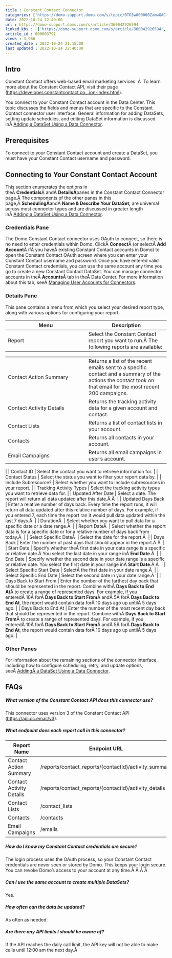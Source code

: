 ```yaml
---
title : Constant Contact Connector
categories: ['https://domo-support.domo.com/s/topic/0TO5w000000ZamwGAC']
date: 2022-10-24 22:40:00
url : https://domo-support.domo.com/s/article/360042926594
linked_kbs :  ['https://domo-support.domo.com/s/article/360042926594', 'https://domo-support.domo.com/s/article/360042926274', 'https://domo-support.domo.com/s/knowledge-base', 'https://domo-support.domo.com/s/article/360042925494', 'https://domo-support.domo.com/s/article/360043429953', 'https://domo-support.domo.com/s/article/360042926054', 'https://domo-support.domo.com/s/article/360043429933', 'https://domo-support.domo.com/s/article/360043429693', 'https://domo-support.domo.com/s/topic/0TO5w000000ZamwGAC', 'https://domo-support.domo.com/s/article/360043429913']
article_id : 000003791
views : 3,966
created_date : 2022-10-24 21:15:00
last updated : 2022-10-24 22:40:00
---
```




Intro
-----


Constant Contact offers web-based email marketing services. Â  To learn more about the Constant Contact API, visit their page ([https://developer.constantcontact.co...ion-index.html](https://developer.constantcontact.com/docs/developer-guides/api-documentation-index.html "https://developer.constantcontact.com/docs/developer-guides/api-documentation-index.html")).


You connect to your Constant Contact account in the Data Center. This topic discusses the fields and menus that are specific to the Constant Contact connector user interface. General information for adding DataSets, setting update schedules, and editing DataSet information is discussed inÂ [Adding a DataSet Using a Data Connector](..\adding_a_dataset_using_a_connector\index.html "Adding a DataSet Using a Data Connector").


Prerequisites
-------------


To connect to your Constant Contact account and create a DataSet, you must have your Constant Contact username and password.


Connecting to Your Constant Contact Account
-------------------------------------------


This section enumerates the options in theÂ **Credentials**Â andÂ **DetailsÂ**panes in the Constant Contact Connector page.Â The components of the other panes in this page,Â **SchedulingÂ**andÂ **Name & Describe Your DataSet,** are universal across most connector types and are discussed in greater length inÂ [Adding a DataSet Using a Data Connector](..\adding_a_dataset_using_a_connector\index.html "Adding a DataSet Using a Data Connector").


### Credentials Pane


The Domo Constant Contact connector uses OAuth to connect, so there is no need to enter credentials within Domo. ClickÂ **Connect**Â (or selectÂ **Add Account**Â ifÂ you haveÂ existing Constant Contact accounts in Domo) to open the Constant Contact OAuth screen where you can enter your Constant Contact username and password. Once you have entered valid Constant Contact credentials, you can use the same account any time you go to create a new Constant Contact DataSet. You can manage connector accounts in theÂ **Accounts**Â tab in theÂ Data Center. For more information about this tab, seeÂ [Managing User Accounts for Connectors](..\managing_user_accounts_for_connectors\index.html "Managing User Accounts for Connectors").


### Details Pane


This pane contains a menu from which you select your desired report type, along with various options for configuring your report.




| Menu | Description |
| --- | --- |
| Report | Select the Constant Contact report you want to run.Â The following reports are available:

|  |  |
| --- | --- |
| Contact Action Summary | Returns a list of the recent emails sent to a specific contact and a summary of the actions the contact took on that email for the most recent 200 campaigns. |
| Contact Activity Details | Returns the tracking activity data for a given account and contact. |
| Contact Lists | Returns a list of contact lists in your account. |
| Contacts | Returns all contacts in your account. |
| Email Campaigns | Returns all email campaigns in user's account. |

 |
| Contact ID | Select the contact you want to retrieve information for. |
| Contact Status | Select the status you want to filter your report data by. |
| Include Subresource? | Select whether you want to include subresources in your report. |
| Tracking Activity Types | Select the tracking activity types you want to retrieve data for. |
| Updated After Date | Select a date. The report will return all data updated after this date.Â Â  |
| Updated Days Back | Enter a relative number of days back. Every time the report runs, it will return all data updated after this relative number of days. For example, if you entered 7, each time the report ran it would pull data updated within the last 7 days.Â  |
| DurationÂ  | Select whether you want to pull data for a specific date or a date range.Â  |
| Report DateÂ  | Select whether the report data is for a specific date or for a relative number of days back from today.Â  |
| Select Specific DateÂ  | Select the date for the report.Â  |
| Days Back | Enter the number of past days that should appear in the report.Â Â  |
| Start Date | Specify whether theÂ first date in your date range is a specific or relative date.Â You select the last date in your range inÂ **End Date**.Â  |
| End Date | Specify whether the second date in your date range is a specific or relative date. You select the first date in your range inÂ **Start Date**.Â Â  |
| Select Specific Start Date | SelectÂ the first date in your date range.Â  |
| Select Specific End Date | Select the second date in your date range.Â  |
| Days Back to Start From | Enter the number of the farthest day back that should be represented in the report. Combine withÂ **Days Back to End At**Â to create a range of represented days.
For example, if you enteredÂ 10Â forÂ **Days Back to Start From**Â andÂ 5Â forÂ **Days Back to End At**, the report would contain data forÂ 10 days ago up untilÂ 5 days ago. |
| Days Back to End At | Enter the number of the most recent day back that should be represented in the report. Combine withÂ **Days Back to Start From**Â to create a range of represented days.
For example, if you enteredÂ 10Â forÂ **Days Back to Start From**Â andÂ 5Â forÂ **Days Back to End At**, the report would contain data forÂ 10 days ago up untilÂ 5 days ago. |


### Other Panes


For information about the remaining sections of the connector interface, including how to configure scheduling, retry, and update options, seeÂ [AddingÂ a DataSet Using a Data Connector](..\adding_a_dataset_using_a_connector\index.html "Adding a DataSet Using a Data Connector").


FAQs
----


##### What version of the Constant Contact API does this connector use?


This connector uses version 3 of the Constant Contact API (<https://api.cc.email/v3>).


##### What endpoint does each report call in this connector?




| Report Name | Endpoint URL |
| --- | --- |
| Contact Action Summary | /reports/contact\_reports/{contactId}/activity\_summary |
| Contact Activity Details | /reports/contact\_reports/{contactId}/activity\_details |
| Contact Lists | /contact\_lists |
| Contacts | /contacts |
| Email Campaigns | /emails |


##### How do I know my Constant Contact credentials are secure?


The login process uses the OAuth process, so your Constant Contact credentials are never seen or stored by Domo. This keeps your login secure. You can revoke Domo's access to your account at any time.Â Â Â Â 


##### Can I use the same account to create multiple DataSets?


Yes.


##### How often can the data be updated?


As often as needed.


##### Are there any API limits I should be aware of?


If the API reaches the daily call limit, the API key will not be able to make calls until 12:00 am the next day.Â